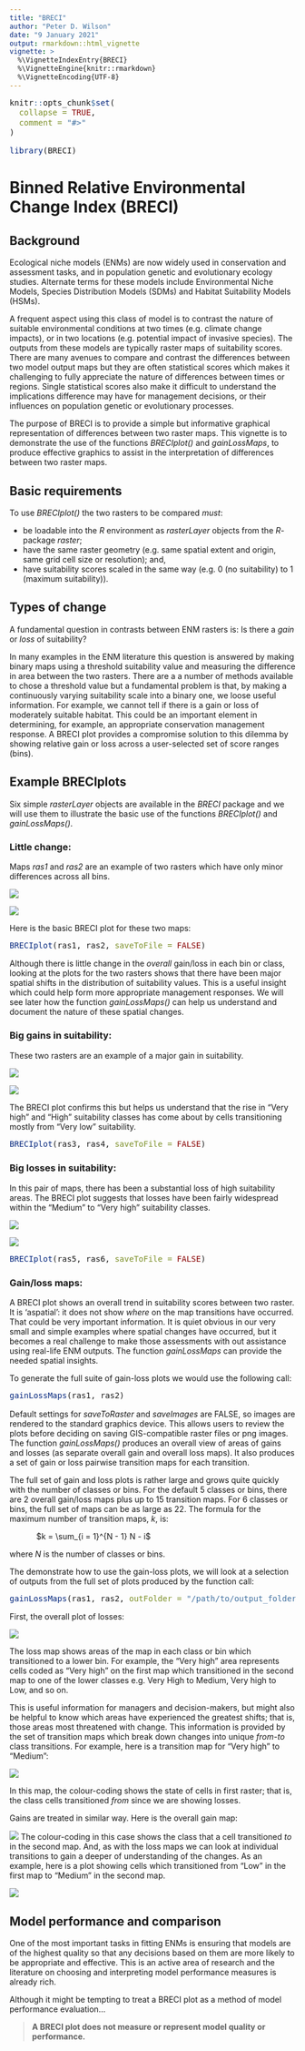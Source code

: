 ```yaml
---
title: "BRECI"
author: "Peter D. Wilson"
date: "9 January 2021"
output: rmarkdown::html_vignette
vignette: >
  %\VignetteIndexEntry{BRECI}
  %\VignetteEngine{knitr::rmarkdown}
  %\VignetteEncoding{UTF-8}
---
```


```r
knitr::opts_chunk$set(
  collapse = TRUE,
  comment = "#>"
)
```

<style type="text/css">

body, td {
   font-size: 14px;
}
code.r{
  font-size: 14px;
}
pre {
  font-size: 14px
}
</style>

```r
library(BRECI)
```

# Binned Relative Environmental Change Index (BRECI)

## Background

Ecological niche models (ENMs) are now widely used in conservation and assessment tasks, and in population genetic and evolutionary ecology studies. Alternate terms for these models include Environmental Niche Models, Species Distribution Models (SDMs) and Habitat Suitability Models (HSMs).

A frequent aspect using this class of model is to contrast the nature of suitable environmental conditions at two times (e.g. climate change impacts), or in two locations (e.g. potential impact of invasive species). The outputs from these models are typically raster maps of suitability scores. There are many avenues to compare and contrast the differences between two model output maps but they are often statistical scores which makes it challenging to fully appreciate the nature of differences between times or regions. Single statistical scores also make it difficult to understand the implications difference may have for management decisions, or their influences on population genetic or evolutionary processes.

The purpose of BRECI is to provide a simple but informative graphical representation of differences between two raster maps. This vignette is to demonstrate the use of the functions *BRECIplot()* and *gainLossMaps*, to produce effective graphics to assist in the interpretation of differences between two raster maps.

## Basic requirements

To use *BRECIplot()* the two rasters to be compared _*must*_:

* be loadable into the *R* environment as *rasterLayer* objects from the *R*-package *raster*;
* have the same raster geometry (e.g. same spatial extent and origin, same grid cell size or resolution); and,
* have suitability scores scaled in the same way (e.g. 0 (no suitability) to 1 (maximum suitability)). 

## Types of change

A fundamental question in contrasts between ENM rasters is: Is there a *gain* or *loss* of suitability?

In many examples in the ENM literature this question is answered by making binary maps using a threshold suitability value and measuring the difference in area between the two rasters. There are a a number of methods available to chose a threshold value but a fundamental problem is that, by making a continuously varying suitability scale into a binary one, we loose useful information. For example, we cannot tell if there is a gain or loss of moderately suitable habitat. This could be an important element in determining, for example, an appropriate conservation management response. A BRECI plot provides a compromise solution to this dilemma by showing relative gain or loss across a user-selected set of score ranges (bins).

## Example BRECIplots

Six simple *rasterLayer* objects are available in the *BRECI* package and we will use them to illustrate the basic use of the functions *BRECIplot()* and *gainLossMaps()*.

### Little change:

Maps _ras1_ and _ras2_ are an example of two rasters which have only minor differences across all bins.

![](/home/peterw/R-scripts/BRECI-dev/Test_output/ras1.png)

![](/home/peterw/R-scripts/BRECI-dev/Test_output/ras2.png)

Here is the basic BRECI plot for these two maps:

```r
BRECIplot(ras1, ras2, saveToFile = FALSE)
```

Although there is little change in the *overall* gain/loss in each bin or class, looking at the plots for the two rasters shows that there have been major spatial shifts in the distribution of suitability values. This is a useful insight which could help form more appropriate management responses. We will see later how the function *gainLossMaps()* can help us understand and document the nature of these spatial changes.

### Big gains in suitability:

These two rasters are an example of a major gain in suitability.

![](/home/peterw/R-scripts/BRECI-dev/Test_output/ras3.png)

![](/home/peterw/R-scripts/BRECI-dev/Test_output/ras4.png)

The BRECI plot confirms this but helps us understand that the rise in "Very high" and "High" suitability classes has come about by cells transitioning mostly from "Very low" suitability.

```r
BRECIplot(ras3, ras4, saveToFile = FALSE)
```

### Big losses in suitability:

In this pair of maps, there has been a substantial loss of high suitability areas. The BRECI plot suggests that losses have been fairly widespread within the "Medium" to "Very high" suitability classes.

![](/home/peterw/R-scripts/BRECI-dev/Test_output/ras5.png)

![](/home/peterw/R-scripts/BRECI-dev/Test_output/ras6.png)
```r
BRECIplot(ras5, ras6, saveToFile = FALSE)
```

### Gain/loss maps:

A BRECI plot shows an overall trend in suitability scores between two raster. It is 'aspatial': it does not show *where* on the map transitions have occurred. That could be very important information. It is quiet obvious in our very small and simple examples where spatial changes have occurred, but it becomes a real challenge to make those assessments with out assistance using real-life ENM outputs. The function *gainLossMaps* can provide the needed spatial insights.

To generate the full suite of gain-loss plots we would use the following call:

```r
gainLossMaps(ras1, ras2)

```

Default settings for *saveToRaster* and *saveImages* are FALSE, so images are rendered to the standard graphics device. This allows users to review the plots before deciding on saving GIS-compatible raster files or png images. The function *gainLossMaps()* produces an overall view of areas of gains and losses (as separate overall gain and overall loss maps). It also produces a set of gain or loss pairwise transition maps for each transition.

The full set of gain and loss plots is rather large and grows quite quickly with the number of classes or bins. For the default 5 classes or bins, there are 2 overall gain/loss maps plus up to 15 transition maps. For 6 classes or bins, the full set of maps can be as large as 22. The formula for the maximum number of transition maps, *k*,  is:

|             $k = \sum_{i = 1}^{N - 1} N - i$

where *N* is the number of classes or bins.

The demonstrate how to use the gain-loss plots, we will look at a selection of outputs from the full set of plots produced by the function call:

```r
gainLossMaps(ras1, ras2, outFolder = "/path/to/output_folder", saveImages = TRUE)

```

First, the overall plot of losses:

![](/home/peterw/R-scripts/BRECI/data/Overall_loss_map.png)

The loss map shows areas of the map in each class or bin which transitioned to a lower bin. For example, the "Very high" area represents cells coded as "Very high" on the first map which transitioned in the second map to one of the lower classes e.g. Very High to Medium, Very high to Low, and so on.

This is useful information for managers and decision-makers, but might also be helpful to know which areas have experienced the greatest shifts; that is, those areas most threatened with change. This information is provided by the set of transition maps which break down changes into unique _*from-to*_ class transitions. For example, here is a transition map for "Very high" to "Medium":

![](/home/peterw/R-scripts/BRECI/data/Loss_map_V._high_to_Med..png)

In this map, the colour-coding shows the state of cells in first raster; that is, the class cells transitioned _*from*_ since we are showing losses.

Gains are treated in similar way. Here is the overall gain map:

![](/home/peterw/R-scripts/BRECI/data/Overall_gain_map.png)
The colour-coding in this case shows the class that a cell transitioned _*to*_ in the second map. And, as with the loss maps we can look at individual transitions to gain a deeper of understanding of the changes. As an example, here is a plot showing cells which transitioned from  "Low" in the first map to "Medium" in the second map.

![](/home/peterw/R-scripts/BRECI/data/Gain_map_Low_to_Med..png)

## Model performance and comparison

One of the most important tasks in fitting ENMs is ensuring that models are of the highest quality so that any decisions based on them are more likely to be appropriate and effective. This is an active area of research and the literature on choosing and interpreting model performance measures is already rich.

Although it might be tempting to treat a BRECI plot as a method of model performance evaluation...

> **A BRECI plot does not measure or represent model quality or performance.**
